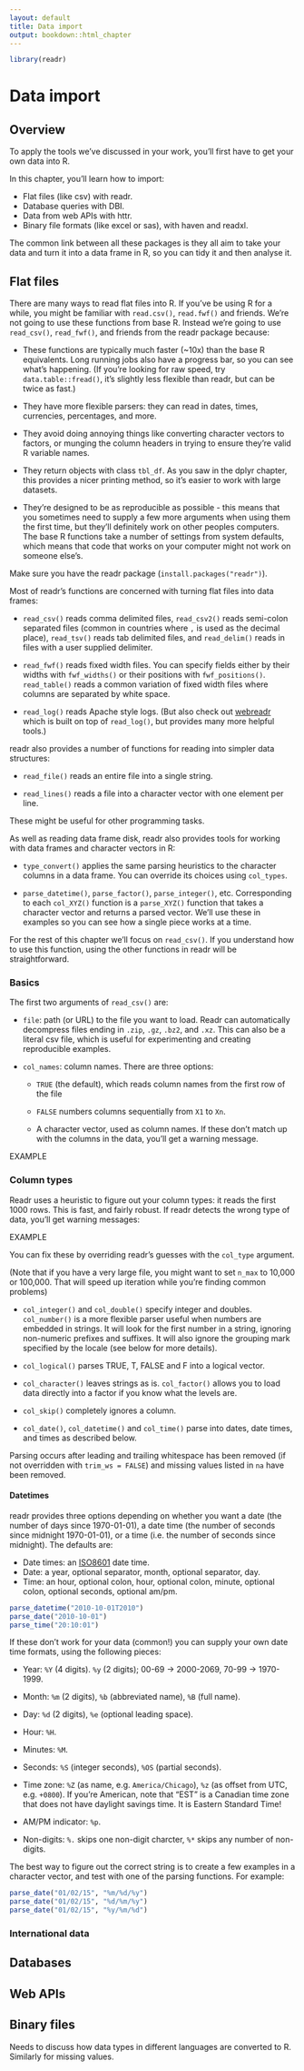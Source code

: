 ```yaml
---
layout: default
title: Data import
output: bookdown::html_chapter
---
```


```r
library(readr)
```

# Data import

## Overview

To apply the tools we've discussed in your work, you'll first have to get your own data into R.

In this chapter, you'll learn how to import:

* Flat files (like csv) with readr.
* Database queries with DBI.
* Data from web APIs with httr.
* Binary file formats (like excel or sas), with haven and readxl.

The common link between all these packages is they all aim to take your data and turn it into a data frame in R, so you can tidy it and then analyse it.

## Flat files

There are many ways to read flat files into R. If you've be using R for a while, you might be familiar with `read.csv()`, `read.fwf()` and friends. We're not going to use these functions from base R. Instead we're going to use `read_csv()`, `read_fwf()`, and friends from the readr package because:

* These functions are typically much faster (~10x) than the base R equivalents.
  Long running jobs also have a progress bar, so you can see what's
  happening. (If you're looking for raw speed, try `data.table::fread()`, 
  it's slightly less flexible than readr, but can be twice as fast.)
  
* They have more flexible parsers: they can read in dates, times, currencies,
  percentages, and more. 
  
* They avoid doing annoying things like converting character vectors to 
  factors, or munging the column headers in trying to ensure they're valid R 
  variable names.

* They return objects with class `tbl_df`. As you saw in the dplyr chapter,
  this provides a nicer printing method, so it's easier to work with large
  datasets.

* They're designed to be as reproducible as possible - this means that you
  sometimes need to supply a few more arguments when using them the first
  time, but they'll definitely work on other peoples computers. The base R
  functions take a number of settings from system defaults, which means that
  code that works on your computer might not work on someone else's.

Make sure you have the readr package (`install.packages("readr")`).

Most of readr's functions are concerned with turning flat files into data frames:

* `read_csv()` reads comma delimited files, `read_csv2()` reads semi-colon
  separated files (common in countries where `,` is used as the decimal place),
  `read_tsv()` reads tab delimited files, and `read_delim()` reads in files
  with a user supplied delimiter.

* `read_fwf()` reads fixed width files. You can specify fields either by their
  widths with `fwf_widths()` or their positions with `fwf_positions()`. 
  `read_table()` reads a common variation of fixed width files where columns
  are separated by white space.

* `read_log()` reads Apache style logs. (But also check out
  [webreadr](https://github.com/Ironholds/webreadr) which is built on top 
  of `read_log()`, but provides many more helpful tools.)

readr also provides a number of functions for reading into simpler data structures:

* `read_file()` reads an entire file into a single string.

* `read_lines()` reads a file into a character vector with one element per line.

These might be useful for other programming tasks.

As well as reading data frame disk, readr also provides tools for working with data frames and character vectors in R:

* `type_convert()` applies the same parsing heuristics to the character columns
  in a data frame. You can override its choices using `col_types`.
  
* `parse_datetime()`, `parse_factor()`, `parse_integer()`, etc. Corresponding
  to each `col_XYZ()` function is a `parse_XYZ()` function that takes a 
  character vector and returns a parsed vector. We'll use these in examples
  so you can see how a single piece works at a time.

For the rest of this chapter we'll focus on `read_csv()`. If you understand how to use this function, using the other functions in readr will be straightforward.

### Basics

The first two arguments of `read_csv()` are:

* `file`: path (or URL) to the file you want to load. Readr can automatically 
  decompress files ending in `.zip`, `.gz`, `.bz2`, and `.xz`. This can also
  be a literal csv file, which is useful for experimenting and creating
  reproducible examples.
  
* `col_names`: column names. There are three options:
  
    * `TRUE` (the default), which reads column names from the first row 
      of the file
      
    * `FALSE` numbers columns sequentially from `X1` to `Xn`.
    
    * A character vector, used as column names. If these don't match up
      with the columns in the data, you'll get a warning message.

EXAMPLE

### Column types

Readr uses a heuristic to figure out your column types: it reads the first 1000 rows. This is fast, and fairly robust. If readr detects the wrong type of data, you'll get warning messages:

EXAMPLE

You can fix these by overriding readr's guesses with the `col_type` argument. 

(Note that if you have a very large file, you might want to set `n_max` to 10,000 or 100,000. That will speed up iteration while you're finding common problems)

* `col_integer()` and `col_double()` specify integer and doubles. `col_number()`
  is a more flexible parser useful when numbers are embedded in strings. It will 
  look for the first number in a string, ignoring non-numeric prefixes and
  suffixes. It will also ignore the grouping mark specified by the locale 
  (see below for more details).
  
* `col_logical()` parses TRUE, T, FALSE and F into a logical vector.
  
* `col_character()` leaves strings as is. `col_factor()` allows you to load
  data directly into a factor if you know what the levels are.
  
* `col_skip()` completely ignores a column.

* `col_date()`, `col_datetime()` and `col_time()` parse into dates, date times,
  and times as described below.

Parsing occurs after leading and trailing whitespace has been removed (if not overridden with `trim_ws = FALSE`) and missing values listed in `na` have been removed.

#### Datetimes

readr provides three options depending on whether you want a date (the number of days since 1970-01-01), a date time (the number of seconds since midnight 1970-01-01), or a time (i.e. the number of seconds since midnight). The defaults are:

* Date times: an [ISO8601](https://en.wikipedia.org/wiki/ISO_8601) date time.
* Date: a year, optional separator, month, optional separator, day.
* Time: an hour, optional colon, hour, optional colon, minute, optional colon,
  optional seconds, optional am/pm.

```r
parse_datetime("2010-10-01T2010")
parse_date("2010-10-01")
parse_time("20:10:01")
```

If these don't work for your data (common!) you can supply your own date time formats, using the following pieces:

* Year: `%Y` (4 digits). `%y` (2 digits); 00-69 -> 2000-2069, 70-99 -> 1970-1999.

* Month: `%m` (2 digits), `%b` (abbreviated name), `%B` (full name).

* Day: `%d` (2 digits), `%e` (optional leading space).

* Hour: `%H`.

* Minutes: `%M`.

* Seconds: `%S` (integer seconds), `%OS` (partial seconds).

* Time zone: `%Z` (as name, e.g. `America/Chicago`), `%z` (as offset from UTC, 
  e.g. `+0800`). If you're American, note that "EST" is a Canadian time zone 
  that does not have daylight savings time. It is \emph{not} Eastern Standard 
  Time!

* AM/PM indicator: `%p`.

* Non-digits: `%.` skips one non-digit charcter, `%*` skips any number of 
  non-digits.

The best way to figure out the correct string is to create a few examples in a character vector, and test with one of the parsing functions. For example:

```r
parse_date("01/02/15", "%m/%d/%y")
parse_date("01/02/15", "%d/%m/%y")
parse_date("01/02/15", "%y/%m/%d")
```

### International data

## Databases

## Web APIs

## Binary files

Needs to discuss how data types in different languages are converted to R. Similarly for missing values.
